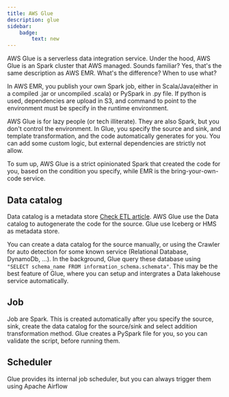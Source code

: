 ```yaml
---
title: AWS Glue
description: glue
sidebar:
    badge:
        text: new
---
```


AWS Glue is a serverless data integration service. Under the hood, AWS Glue is an Spark cluster that AWS managed. Sounds familiar? Yes, that's the same description as AWS EMR. What's the difference? When to use what?

In AWS EMR, you publish your own Spark job, either in Scala/Java(either in a compiled .jar or uncompiled .scala) or PySpark in .py file. If python is used, dependencies are upload in S3, and command to point to the environment must be specify in the runtime environment.

AWS Glue is for lazy people (or tech illiterate). They are also Spark, but you don't control the environment. In Glue, you specify the source and sink, and template transformation, and the code automatically generates for you. You can add some custom logic, but external dependencies are strictly not allow. 

To sum up, AWS Glue is a strict opinionated Spark that created the code for you, based on the condition you specify, while EMR is the bring-your-own-code service.

## Data catalog

Data catalog is a metadata store [Check ETL article](/aws/data-processing/etl/). AWS Glue use the Data catalog to autogenerate the code for the source. Glue use Iceberg or HMS as metadata store.

You can create a data catalog for the source manually, or using the Crawler for auto detection for some known service (Relational Database, DynamoDb, ...). In the background, Glue query these database using `"SELECT schema_name FROM information_schema.schemata"`. This may be the best feature of Glue, where you can setup and intergrates a Data lakehouse service automatically.

## Job

Job are Spark. This is created automatically after you specify the source, sink, create the data catalog for the source/sink and select addition transformation method. Glue creates a PySpark file for you, so you can validate the script, before running them.

## Scheduler

Glue provides its internal job scheduler, but you can always trigger them using Apache Airflow